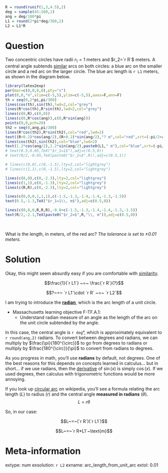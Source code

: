 ```r

R = round(runif(1,3,4.5),2)
deg = sample(45:260,1)
ang = deg/180*pi
L1 = round(2*pi*deg/360,2)
L2 = L1*R

```

Question
========

Two concentric circles have radii $r_1=1$ meters and $r_2=`r R`$ meters. A central angle subtends [similar](https://en.wikipedia.org/wiki/Similarity_(geometry)) arcs on both circles: a blue arc on the smaller circle and a red arc on the larger circle. The blue arc length is `r L1` meters, as shown in the diagram below.


```r
library(latex2exp)
par(mar=c(0,0,0,0),pty="s")
plot(0,0,"n",xlim=c(-5,5),ylim=c(-5,5),axes=F,ann=F)
th = seq(0,2*pi,pi/300)
lines(cos(th),sin(th),lwd=2,col="grey")
lines(R*cos(th),R*sin(th),lwd=2,col="grey")
lines(c(0,R),c(0,0))
lines(c(0,R*cos(ang)),c(0,R*sin(ang)))
points(0,0,pch=20)
th2 = seq(0,ang,pi/300)
lines(R*cos(th2),R*sin(th2),col="red",lwd=2)
text((R+0.2)*cos(ang/2),(R+0.2)*sin(ang/2),"? m",col="red",srt=(-pi/2+ang/2)/pi*180)
lines(cos(th2),sin(th2),col="blue",lwd=2)
text(1.2*cos(ang/2),1.2*sin(ang/2),paste0(L1," m"),col="blue",srt=(-pi/2+ang/2)/pi*180)
# text(0.5,0.05,TeX("$r_1=1$"),adj=c(0.5,0))
# text(R/2,-0.05,TeX(paste0("$r_2=$",R)),adj=c(0.5,1))

# lines(c(0,0),c(0,-1.5),lty=2,col="lightgrey")
# lines(c(1,1),c(0,-1.5),lty=2,col="lightgrey")

lines(c(0,0),c(0,-2.3),lty=2,col="lightgrey")
lines(c(1,1),c(0,-1.3),lty=2,col="lightgrey")
lines(c(R,R),c(0,-2.3),lty=2,col="lightgrey")

lines(c(0,0,0,1,1,1),c(-1.5,-1.3,-1.4,-1.4,-1.3,-1.5))
text(0.5,-1.3,TeX("$r_1=1\\, m$"),adj=c(0.5,0))

lines(c(0,0,0,R,R,R),-0.8+c(-1.5,-1.3,-1.4,-1.4,-1.3,-1.5))
text(R/2,-2.1,TeX(paste0("$r_2=$",R,"\\, m")),adj=c(0.5,0))

```
\

What is the length, in meters, of the red arc? *The tolerance is set to $\pm0.01$ meters.*

Solution
========

Okay, this might seem absurdly easy if you are comfortable with [similarity](https://en.wikipedia.org/wiki/Similarity_(geometry)).

$$\frac{1}{`r L1`} ~=~ \frac{`r R`}{?}$$

$$?~=~ `r L1`\cdot `r R` ~=~ `r L2`$$

I am trying to introduce the **[radian](https://en.wikipedia.org/wiki/Radian)**, which is the arc length of a unit circle. 

* Massachusetts learning objective F-TF.A.1:
    * Understand radian measure of an angle as the length of the arc on the unit circle subtended by the angle.
    
In this case, the central angle is `r deg`°, which is approximately equivalent to `r round(ang,2)` radians. To convert between degrees and radians, we can multiply by $\frac{\pi}{180^{\circ}}$ to go from degrees to radians or multiply by $\frac{180^{\circ}}{\pi}$ to convert from radians to degrees.

As you progress in math, you'll use **radians** by default, not degrees. One of the best reasons for this depends on concepts learned in calculus... but in short... if we use radians, then the [derivative](https://en.wikipedia.org/wiki/Derivative) of $\sin(x)$ is simply $\cos(x)$. If we used degrees, then calculus with trigonometric functions would be more annoying.

If you look up [circular arc](https://en.wikipedia.org/wiki/Circular_arc#Length) on wikipedia, you'll see a formula relating the arc length ($L$) to radius ($r$) and the central angle **measured in radians** ($\theta$).
$$L~=~r\theta$$

So, in our case:

$$L~=~(`r R`)(`r L1`)$$

$$L~=~`r R*L1`~\text{m}$$



Meta-information
============
extype: num
exsolution: `r L2`
exname: arc_length_from_unit_arc
extol: 0.01